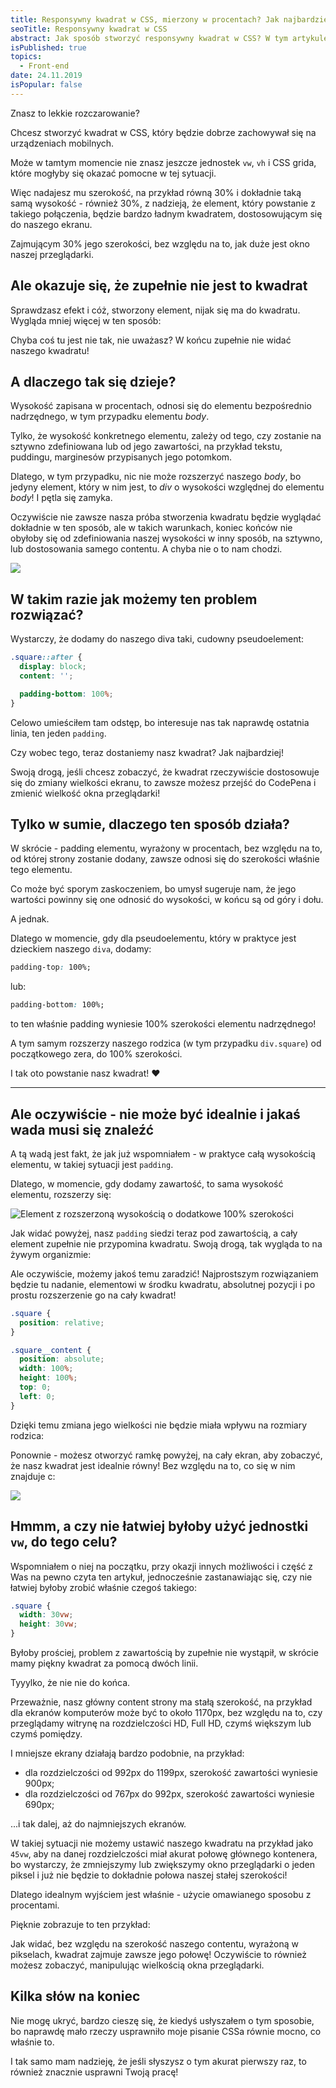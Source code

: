 ```yaml
---
title: Responsywny kwadrat w CSS, mierzony w procentach? Jak najbardziej!
seoTitle: Responsywny kwadrat w CSS
abstract: Jak sposób stworzyć responsywny kwadrat w CSS? W tym artykule pokazuję bardzo łatwy sposób na dodanie go na stronie internetowej!
isPublished: true
topics:
  - Front-end
date: 24.11.2019
isPopular: false
---
```


Znasz to lekkie rozczarowanie?

Chcesz stworzyć kwadrat w CSS, który będzie dobrze zachowywał się na urządzeniach mobilnych.

Może w tamtym momencie nie znasz jeszcze jednostek `vw`, `vh` i CSS grida, które mogłyby się okazać pomocne w tej sytuacji.

Więc nadajesz mu szerokość, na przykład równą 30% i dokładnie taką samą wysokość - również 30%, z nadzieją, że element, który powstanie z takiego połączenia, będzie bardzo ładnym kwadratem, dostosowującym się do naszego ekranu.

Zajmującym 30% jego szerokości, bez względu na to, jak duże jest okno naszej przeglądarki.

## Ale okazuje się, że zupełnie nie jest to kwadrat

Sprawdzasz efekt i cóż, stworzony element, nijak się ma do kwadratu. Wygląda mniej więcej w ten sposób:


<CodePenIframe id="ExxzVKM" title="Kwadrat w procentach - próba" />

Chyba coś tu jest nie tak, nie uważasz? W końcu zupełnie nie widać naszego kwadratu!

## A dlaczego tak się dzieje?

Wysokość zapisana w procentach, odnosi się do elementu bezpośrednio nadrzędnego, w tym przypadku elementu _body_.

Tylko, że wysokość konkretnego elementu, zależy od tego, czy zostanie na sztywno zdefiniowana lub od jego zawartości, na przykład tekstu, puddingu, marginesów przypisanych jego potomkom.

Dlatego, w tym przypadku, nic nie może rozszerzyć naszego _body_, bo jedyny element, który w nim jest, to _div_ o wysokości względnej do elementu _body_! I pętla się zamyka.

Oczywiście nie zawsze nasza próba stworzenia kwadratu będzie wyglądać dokładnie w ten sposób, ale w takich warunkach, koniec końców nie obyłoby się od zdefiniowania naszej wysokości w inny sposób, na sztywno, lub dostosowania samego contentu. A chyba nie o to nam chodzi.

![](./kitalke.jpg)

## W takim razie jak możemy ten problem rozwiązać?

Wystarczy, że dodamy do naszego diva taki, cudowny pseudoelement:

```css
.square::after {
  display: block;
  content: '';

  padding-bottom: 100%;
}
```

Celowo umieściłem tam odstęp, bo interesuje nas tak naprawdę ostatnia linia, ten jeden `padding`.

Czy wobec tego, teraz dostaniemy nasz kwadrat? Jak najbardziej!

<CodePenIframe id="wvvbKRm" title="Kwadrat w procentach - trik" />

Swoją drogą, jeśli chcesz zobaczyć, że kwadrat rzeczywiście dostosowuje się do zmiany wielkości ekranu, to zawsze możesz przejść do CodePena i zmienić wielkość okna przeglądarki!

## Tylko w sumie, dlaczego ten sposób działa?

W skrócie - padding elementu, wyrażony w procentach, bez względu na to, od której strony zostanie dodany, zawsze odnosi się do szerokości właśnie tego elementu.

Co może być sporym zaskoczeniem, bo umysł sugeruje nam, że jego wartości powinny się one odnosić do wysokości, w końcu są od góry i dołu.

A jednak.

Dlatego w momencie, gdy dla pseudoelementu, który w praktyce jest dzieckiem naszego `diva`, dodamy:

```css
padding-top: 100%;
```

lub:

```css
padding-bottom: 100%;
```

to ten właśnie padding wyniesie 100% szerokości elementu nadrzędnego!

A tym samym rozszerzy naszego rodzica (w tym przypadku `div.square`) od początkowego zera, do 100% szerokości.

I tak oto powstanie nasz kwadrat! ❤️

---

## Ale oczywiście - nie może być idealnie i jakaś wada musi się znaleźć

A tą wadą jest fakt, że jak już wspomniałem - w praktyce całą wysokością elementu, w takiej sytuacji jest `padding`.

Dlatego, w momencie, gdy dodamy zawartość, to sama wysokość elementu, rozszerzy się:

![Element z rozszerzoną wysokością o dodatkowe 100% szerokości](./problem.jpg)

Jak widać powyżej, nasz `padding` siedzi teraz pod zawartością, a cały element zupełnie nie przypomina kwadratu. Swoją drogą, tak wygląda to na żywym organizmie:

<CodePenIframe id="RwwmWVR" title="Kwadrat w procentach - trik (problem z zawartością)" />

Ale oczywiście, możemy jakoś temu zaradzić! Najprostszym rozwiązaniem będzie tu nadanie, elementowi w środku kwadratu, absolutnej pozycji i po prostu rozszerzenie go na cały kwadrat!

```css
.square {
  position: relative;
}

.square__content {
  position: absolute;
  width: 100%;
  height: 100%;
  top: 0;
  left: 0;
}
```

Dzięki temu zmiana jego wielkości nie będzie miała wpływu na rozmiary rodzica:

<CodePenIframe
  id="gOOJaqG"
  title="Kwadrat w procentach - trik (problem z zawartością - rozwiązany)"
/>

Ponownie - możesz otworzyć ramkę powyżej, na cały ekran, aby zobaczyć, że nasz kwadrat jest idealnie równy! Bez względu na to, co się w nim znajduje c:

![](./radosc.jpg)

## Hmmm, a czy nie łatwiej byłoby użyć jednostki `vw`, do tego celu?

Wspomniałem o niej na początku, przy okazji innych możliwości i część z Was na pewno czyta ten artykuł, jednocześnie zastanawiając się, czy nie łatwiej byłoby zrobić właśnie czegoś takiego:

```css
.square {
  width: 30vw;
  height: 30vw;
}
```

Byłoby prościej, problem z zawartością by zupełnie nie wystąpił, w skrócie mamy piękny kwadrat za pomocą dwóch linii.

Tyyylko, że nie nie do końca.

Przeważnie, nasz główny content strony ma stałą szerokość, na przykład dla ekranów komputerów może być to około 1170px, bez względu na to, czy przeglądamy witrynę na rozdzielczości HD, Full HD, czymś większym lub czymś pomiędzy.

I mniejsze ekrany działają bardzo podobnie, na przykład:

- dla rozdzielczości od 992px do 1199px, szerokość zawartości wyniesie 900px;
- dla rozdzielczości od 767px do 992px, szerokość zawartości wyniesie 690px;

...i tak dalej, aż do najmniejszych ekranów.

W takiej sytuacji nie możemy ustawić naszego kwadratu na przykład jako `45vw`, aby na danej rozdzielczości miał akurat połowę głównego kontenera, bo wystarczy, że zmniejszymy lub zwiększymy okno przeglądarki o jeden piksel i już nie będzie to dokładnie połowa naszej stałej szerokości!

Dlatego idealnym wyjściem jest właśnie - użycie omawianego sposobu z procentami.

Pięknie zobrazuje to ten przykład:

<CodePenIframe id="ExxzPVP" title="Kwadrat w procentach - przykład z breakpointami" />

Jak widać, bez względu na szerokość naszego contentu, wyrażoną w pikselach, kwadrat zajmuje zawsze jego połowę! Oczywiście to również możesz zobaczyć, manipulując wielkością okna przeglądarki.

## Kilka słów na koniec

Nie mogę ukryć, bardzo cieszę się, że kiedyś usłyszałem o tym sposobie, bo naprawdę mało rzeczy usprawniło moje pisanie CSSa równie mocno, co właśnie to.

I tak samo mam nadzieję, że jeśli słyszysz o tym akurat pierwszy raz, to również znacznie usprawni Twoją pracę!
